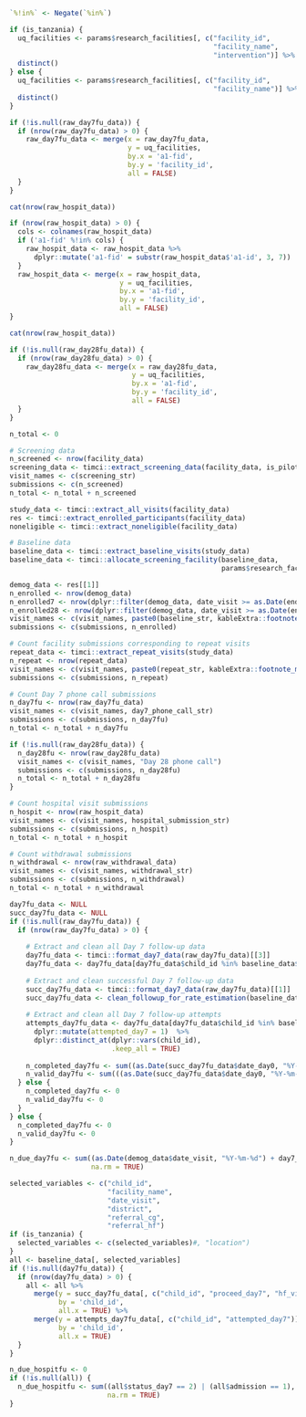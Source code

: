 ```r
`%!in%` <- Negate(`%in%`)
```

```r
if (is_tanzania) {
  uq_facilities <- params$research_facilities[, c("facility_id",
                                                  "facility_name",
                                                  "intervention")] %>%
  distinct()
} else {
  uq_facilities <- params$research_facilities[, c("facility_id",
                                                  "facility_name")] %>%
  distinct()
}
```

```r
if (!is.null(raw_day7fu_data)) {
  if (nrow(raw_day7fu_data) > 0) {
    raw_day7fu_data <- merge(x = raw_day7fu_data,
                             y = uq_facilities,
                             by.x = 'a1-fid',
                             by.y = 'facility_id',
                             all = FALSE)
  }
}
```

```r
cat(nrow(raw_hospit_data))
```

```r
if (nrow(raw_hospit_data) > 0) {
  cols <- colnames(raw_hospit_data)
  if ('a1-fid' %!in% cols) {
    raw_hospit_data <- raw_hospit_data %>%
      dplyr::mutate('a1-fid' = substr(raw_hospit_data$'a1-id', 3, 7))
  }
  raw_hospit_data <- merge(x = raw_hospit_data,
                           y = uq_facilities,
                           by.x = 'a1-fid',
                           by.y = 'facility_id',
                           all = FALSE)
}
```

```r
cat(nrow(raw_hospit_data))
```

```r
if (!is.null(raw_day28fu_data)) {
  if (nrow(raw_day28fu_data) > 0) {
    raw_day28fu_data <- merge(x = raw_day28fu_data,
                              y = uq_facilities,
                              by.x = 'a1-fid',
                              by.y = 'facility_id',
                              all = FALSE)
  }
}
```

```r
n_total <- 0

# Screening data
n_screened <- nrow(facility_data)
screening_data <- timci::extract_screening_data(facility_data, is_pilot)
visit_names <- c(screening_str)
submissions <- c(n_screened)
n_total <- n_total + n_screened

study_data <- timci::extract_all_visits(facility_data)
res <- timci::extract_enrolled_participants(facility_data)
noneligible <- timci::extract_noneligible(facility_data)

# Baseline data
baseline_data <- timci::extract_baseline_visits(study_data)
baseline_data <- timci::allocate_screening_facility(baseline_data,
                                                    params$research_facilities)

demog_data <- res[[1]]
n_enrolled <- nrow(demog_data)
n_enrolled7 <- nrow(dplyr::filter(demog_data, date_visit >= as.Date(end_date - 6)))
n_enrolled28 <- nrow(dplyr::filter(demog_data, date_visit >= as.Date(end_date - 27)))
visit_names <- c(visit_names, paste0(baseline_str, kableExtra::footnote_marker_number(1)))
submissions <- c(submissions, n_enrolled)

# Count facility submissions corresponding to repeat visits
repeat_data <- timci::extract_repeat_visits(study_data)
n_repeat <- nrow(repeat_data)
visit_names <- c(visit_names, paste0(repeat_str, kableExtra::footnote_marker_number(2)))
submissions <- c(submissions, n_repeat)
```

```r
# Count Day 7 phone call submissions
n_day7fu <- nrow(raw_day7fu_data)
visit_names <- c(visit_names, day7_phone_call_str)
submissions <- c(submissions, n_day7fu)
n_total <- n_total + n_day7fu
```

```r
if (!is.null(raw_day28fu_data)) {
  n_day28fu <- nrow(raw_day28fu_data)
  visit_names <- c(visit_names, "Day 28 phone call")
  submissions <- c(submissions, n_day28fu)
  n_total <- n_total + n_day28fu
}
```

```r
# Count hospital visit submissions
n_hospit <- nrow(raw_hospit_data)
visit_names <- c(visit_names, hospital_submission_str)
submissions <- c(submissions, n_hospit)
n_total <- n_total + n_hospit
```

```r
# Count withdrawal submissions
n_withdrawal <- nrow(raw_withdrawal_data)
visit_names <- c(visit_names, withdrawal_str)
submissions <- c(submissions, n_withdrawal)
n_total <- n_total + n_withdrawal
```

```r
day7fu_data <- NULL
succ_day7fu_data <- NULL
if (!is.null(raw_day7fu_data)) {
  if (nrow(raw_day7fu_data) > 0) {
    
    # Extract and clean all Day 7 follow-up data
    day7fu_data <- timci::format_day7_data(raw_day7fu_data)[[3]]
    day7fu_data <- day7fu_data[day7fu_data$child_id %in% baseline_data$child_id, ]
    
    # Extract and clean successful Day 7 follow-up data
    succ_day7fu_data <- timci::format_day7_data(raw_day7fu_data)[[1]]
    succ_day7fu_data <- clean_followup_for_rate_estimation(baseline_data, succ_day7fu_data)
    
    # Extract and clean all Day 7 follow-up attempts
    attempts_day7fu_data <- day7fu_data[day7fu_data$child_id %in% baseline_data$child_id, ] %>%
      dplyr::mutate(attempted_day7 = 1)  %>%
      dplyr::distinct_at(dplyr::vars(child_id),
                         .keep_all = TRUE)
    
    n_completed_day7fu <- sum((as.Date(succ_day7fu_data$date_day0, "%Y-%m-%d") + day7_wmin) <= Sys.Date(), na.rm = TRUE) 
    n_valid_day7fu <- sum(((as.Date(succ_day7fu_data$date_day0, "%Y-%m-%d") + day7_wmin) <= Sys.Date()) & (succ_day7fu_data$days >= day7_wmin) & (succ_day7fu_data$days <= day7_wmax), na.rm = TRUE) 
  } else {
    n_completed_day7fu <- 0
    n_valid_day7fu <- 0
  }
} else {
  n_completed_day7fu <- 0
  n_valid_day7fu <- 0
}
```

```r
n_due_day7fu <- sum((as.Date(demog_data$date_visit, "%Y-%m-%d") + day7_wmin) <= Sys.Date(),
                    na.rm = TRUE)
```

```r
selected_variables <- c("child_id",
                        "facility_name",
                        "date_visit",
                        "district",
                        "referral_cg",
                        "referral_hf")
if (is_tanzania) {
  selected_variables <- c(selected_variables)#, "location")
}
all <- baseline_data[, selected_variables]
if (!is.null(day7fu_data)) {
  if (nrow(day7fu_data) > 0) {
    all <- all %>%
      merge(y = succ_day7fu_data[, c("child_id", "proceed_day7", "hf_visit_type", "status_day7", "admission", "date_call")],
            by = 'child_id',
            all.x = TRUE) %>%
      merge(y = attempts_day7fu_data[, c("child_id", "attempted_day7")],
            by = 'child_id',
            all.x = TRUE)
  }
}
```

```r
n_due_hospitfu <- 0
if (!is.null(all)) {
  n_due_hospitfu <- sum((all$status_day7 == 2) | (all$admission == 1),
                        na.rm = TRUE)
}
```
